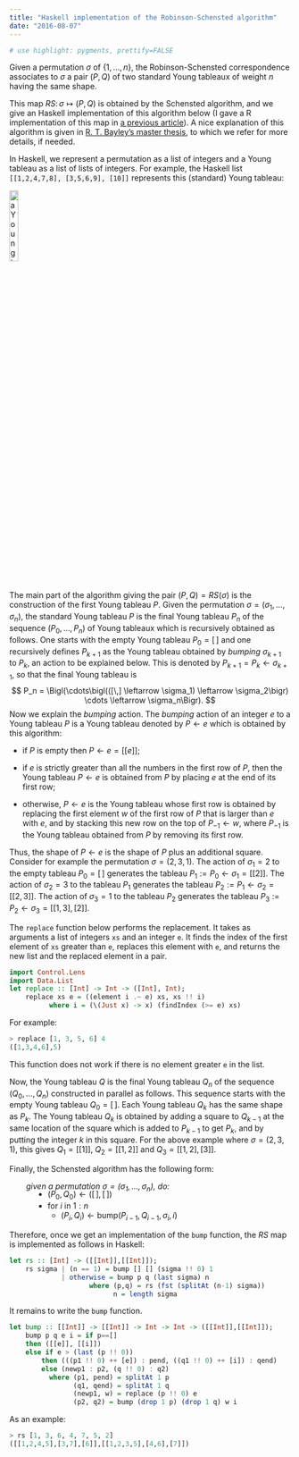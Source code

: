 ```yaml
---
title: "Haskell implementation of the Robinson-Schensted algorithm"
date: "2016-08-07"
---
```


```r
# use highlight: pygments, prettify=FALSE
```

<style type="text/css">
/* background code blocks */ 
ol.linenums li {
  background-color: #f5f5f5; 
}

/* font size code blocks */
pre code {
  background-color: #f5f5f5;
}

/* inline code */
code {
	background-color: #f5f5f5;
}
</style>

<style type="text/css">code{white-space: pre;}</style>
<style type="text/css">
div.sourceCode { overflow-x: auto; }
table.sourceCode, tr.sourceCode, td.lineNumbers, td.sourceCode {
  margin: 0; padding: 0; vertical-align: baseline; border: none; }
table.sourceCode { width: 100%; line-height: 100%; }
td.lineNumbers { text-align: right; padding-right: 4px; padding-left: 4px; color: #aaaaaa; border-right: 1px solid #aaaaaa; }
td.sourceCode { padding-left: 5px; }
code > span.kw { color: #007020; font-weight: bold; } /* Keyword */
code > span.dt { color: #902000; } /* DataType */
code > span.dv { color: #40a070; } /* DecVal */
code > span.bn { color: #40a070; } /* BaseN */
code > span.fl { color: #40a070; } /* Float */
code > span.ch { color: #4070a0; } /* Char */
code > span.st { color: #4070a0; } /* String */
code > span.co { color: #60a0b0; font-style: italic; } /* Comment */
code > span.ot { color: #007020; } /* Other */
code > span.al { color: #ff0000; font-weight: bold; } /* Alert */
code > span.fu { color: #06287e; } /* Function */
code > span.er { color: #ff0000; font-weight: bold; } /* Error */
code > span.wa { color: #60a0b0; font-weight: bold; font-style: italic; } /* Warning */
code > span.cn { color: #880000; } /* Constant */
code > span.sc { color: #4070a0; } /* SpecialChar */
code > span.vs { color: #4070a0; } /* VerbatimString */
code > span.ss { color: #bb6688; } /* SpecialString */
code > span.im { } /* Import */
code > span.va { color: #19177c; } /* Variable */
code > span.cf { color: #007020; font-weight: bold; } /* ControlFlow */
code > span.op { color: #666666; } /* Operator */
code > span.bu { } /* BuiltIn */
code > span.ex { } /* Extension */
code > span.pp { color: #bc7a00; } /* Preprocessor */
code > span.at { color: #7d9029; } /* Attribute */
code > span.do { color: #ba2121; font-style: italic; } /* Documentation */
code > span.an { color: #60a0b0; font-weight: bold; font-style: italic; } /* Annotation */
code > span.cv { color: #60a0b0; font-weight: bold; font-style: italic; } /* CommentVar */
code > span.in { color: #60a0b0; font-weight: bold; font-style: italic; } /* Information */
</style>

Given a permutation $\sigma$ of $\{1, \ldots, n\}$, the Robinson-Schensted correspondence associates to $\sigma$ a pair $(P,Q)$ of two standard Young tableaux of weight $n$ having the same shape. 

This map $RS\colon \sigma \mapsto (P,Q)$ is obtained by the Schensted algorithm, and we give an Haskell implementation of this algorithm below (I gave a R implementation of this map in [a previous article](http://stla.github.io/stlapblog/posts/YoungTableaux.html#robinson-schensted-correspondence)). 
A nice explanation of this algorithm is given in [R. T. Bayley's master thesis](https://www.google.be/url?sa=t&rct=j&q=&esrc=s&source=web&cd=1&cad=rja&uact=8&ved=0ahUKEwiOx5X-hK_OAhXkDsAKHX9wA8kQFggbMAA&url=http%3A%2F%2Fwww.maths.qmul.ac.uk%2F~rtb%2Fmathpage%2FRichard%2520Bayley%27s%2520Homepage_files%2Frichardmmath.pdf&usg=AFQjCNE7yebCMY2jwykMkBqF1BKhaYiEXg&sig2=gOJekMgyDQx5af2HUcyltQ&bvm=bv.129391328,d.d24), to which we refer for more details, if needed. 


In Haskell, we represent a permutation as a list of integers and a Young tableau as a list of lists of integers. 
For example, the Haskell list `[[1,2,4,7,8], [3,5,6,9], [10]]` represents this (standard) Young tableau:

<img src="./assets/img/rs_StandardYoungTableau.png" alt="a Young tableau" width="18%" class="center">


The main part of the algorithm giving the pair $(P,Q)=RS(\sigma)$ is the construction of the first Young tableau $P$. 
Given the permutation $\sigma=(\sigma_1, \ldots, \sigma_n)$, the standard Young tableau $P$  is the final Young tableau $P_n$ of the sequence $(P_0, \ldots, P_n)$ of Young tableaux which is recursively obtained as follows. 
One starts with the empty Young tableau $P_0=[\,]$ and one recursively defines $P_{k+1}$ as the Young tableau obtained by *bumping* $\sigma_{k+1}$ to $P_k$, an action to be explained below. This is denoted by $P_{k+1} = P_k \leftarrow \sigma_{k+1}$, so that the final Young tableau is  
$$
P_n = \Bigl(\cdots\bigl(([\,] \leftarrow \sigma_1) \leftarrow \sigma_2\bigr) \cdots \leftarrow \sigma_n\Bigr).
$$
Now we explain the *bumping* action. The *bumping* action of an integer $e$ to a Young tableau $P$ is a Young tableau denoted by $P \leftarrow e$ which is obtained by this algorithm:

- if $P$ is empty then $P \leftarrow e = [[e]]$;

- if $e$ is strictly greater than all the numbers in the first row of $P$, then the Young tableau $P \leftarrow e$ is obtained from $P$ by placing $e$ at the end of its first row;

- otherwise, $P \leftarrow e$ is the Young tableau whose first row is obtained by replacing the first element $w$ of the first row of $P$ that is larger than $e$ with $e$, and by stacking this new row on the top of $P_{-1} \leftarrow w$, where $P_{-1}$ is the Young tableau obtained from $P$ by removing its first row. 


Thus, the shape of $P \leftarrow e$ is the shape of $P$ plus an additional square. 
Consider for example the permutation $\sigma = (2,3,1)$. 
The action of $\sigma_1=2$ to the empty tableau $P_0=[\,]$ generates the tableau $P_1 := P_0 \leftarrow \sigma_1 = [[2]]$. 
The action of $\sigma_2=3$ to the tableau $P_1$ generates the tableau $P_2 := P_1 \leftarrow \sigma_2 = [[2,3]]$. 
The action of $\sigma_3=1$ to the tableau $P_2$ generates the tableau $P_3 := P_2 \leftarrow \sigma_3 = [[1,3], [2]]$. 

The `replace` function below performs the replacement. It takes as arguments a list of integers `xs` and an integer `e`. It finds the index of the first element of `xs` greater than `e`, replaces this element with `e`, and returns the new list and the replaced element in a pair.

```haskell
import Control.Lens 
import Data.List
let replace :: [Int] -> Int -> ([Int], Int);
    replace xs e = ((element i .~ e) xs, xs !! i)
          where i = (\(Just x) -> x) (findIndex (>= e) xs)
```

For example:

```haskell
> replace [1, 3, 5, 6] 4
([1,3,4,6],5)
```

This function does not work if there is no element greater `e` in the list. 

Now, the Young tableau $Q$ is the final Young tableau $Q_n$ of the sequence $(Q_0, \ldots, Q_n)$ constructed in parallel as follows. This sequence starts with the empty Young tableau $Q_0 = [\,]$. Each Young tableau $Q_k$ has the same shape as $P_k$. The Young tableau $Q_k$ is obtained by adding a square to $Q_{k-1}$ at the same location of the square which is added to $P_{k-1}$ to get $P_k$, and by putting the integer $k$ in this square. 
For the above example where $\sigma=(2,3,1)$, this gives $Q_1=[[1]]$, $Q_2=[[1,2]]$ and $Q_3=[[1,2], [3]]$.  

Finally, the Schensted algorithm has the following form:

<div style="margin-left:30px">
*given a permutation $\sigma=(\sigma_1, \ldots, \sigma_n)$, do:* 
</div>
<div style="margin-left:45px; margin-top:-20px">
  * $(P_0, Q_0) \leftarrow ([\,],[\,])$
  * for $i$ in $1:n$
      + $(P_i, Q_i) \leftarrow \text{bump}(P_{i-1}, Q_{i-1}, \sigma_i, i)$
</div>

Therefore, once we get an implementation of the `bump` function, the $RS$ map is implemented as follows in Haskell:

```haskell
let rs :: [Int] -> ([[Int]],[[Int]]);
    rs sigma | (n == 1) = bump [] [] (sigma !! 0) 1
             | otherwise = bump p q (last sigma) n
                    where (p,q) = rs (fst (splitAt (n-1) sigma))
                          n = length sigma
```

It remains to write the `bump` function. 

```haskell
let bump :: [[Int]] -> [[Int]] -> Int -> Int -> ([[Int]],[[Int]]);
    bump p q e i = if p==[] 
    then ([[e]], [[i]]) 
    else if e > (last (p !! 0))
        then (((p1 !! 0) ++ [e]) : pend, ((q1 !! 0) ++ [i]) : qend)
        else (newp1 : p2, (q !! 0) : q2)
          where (p1, pend) = splitAt 1 p
                (q1, qend) = splitAt 1 q
                (newp1, w) = replace (p !! 0) e
                (p2, q2) = bump (drop 1 p) (drop 1 q) w i
```

As an example:

```haskell
> rs [1, 3, 6, 4, 7, 5, 2]
([[1,2,4,5],[3,7],[6]],[[1,2,3,5],[4,6],[7]])
```